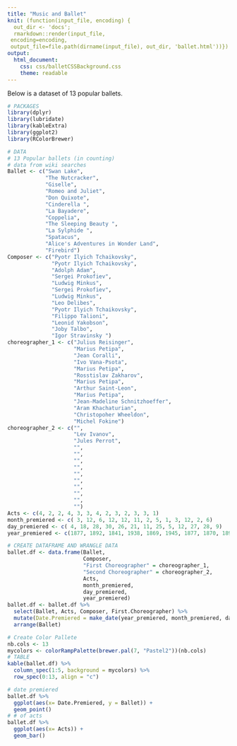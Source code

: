 ```yaml
---
title: "Music and Ballet"
knit: (function(input_file, encoding) {
  out_dir <- 'docs';
  rmarkdown::render(input_file,
 encoding=encoding,
 output_file=file.path(dirname(input_file), out_dir, 'ballet.html'))})
output: 
  html_document:
    css: css/balletCSSBackground.css
    theme: readable
---
```


Below is a dataset of 13 popular ballets. 

```r
# PACKAGES
library(dplyr)
library(lubridate)
library(kableExtra) 
library(ggplot2)
library(RColorBrewer)
```

```r
# DATA 
# 13 Popular ballets (in counting)
# data from wiki searches 
Ballet <- c("Swan Lake", 
            "The Nutcracker", 
            "Giselle", 
            "Romeo and Juliet",  
            "Don Quixote", 
            "Cinderella ", 
            "La Bayadere", 
            "Coppelia", 
            "The Sleeping Beauty ", 
            "La Sylphide ", 
            "Spatacus", 
            "Alice's Adventures in Wonder Land",
            "Firebird")
Composer <- c("Pyotr Ilyich Tchaikovsky", 
              "Pyotr Ilyich Tchaikovsky",
              "Adolph Adam", 
              "Sergei Prokofiev",
              "Ludwig Minkus",
              "Sergei Prokofiev",
              "Ludwig Minkus",
              "Leo Delibes",
              "Pyotr Ilyich Tchaikovsky",
              "Filippo Talioni",
              "Leonid Yakobson",
              "Joby Talbo",
              "Igor Stravinsky ")
choreographer_1 <- c("Julius Reisinger",
                     "Marius Petipa", 
                     "Jean Coralli",
                     "Ivo Vana-Psota",
                     "Marius Petipa", 
                     "Rosstislav Zakharov",
                     "Marius Petipa",
                     "Arthur Saint-Leon",
                     "Marius Petipa",
                     "Jean-Madeline Schnitzhoeffer",
                     "Aram Khachaturian",
                     "Christopoher Wheeldon",
                     "Michel Fokine")
choreographer_2 <- c("",
                     "Lev Ivanov",
                     "Jules Perrot",
                     "",
                     "",
                     "",
                     "",
                     "",
                     "",
                     "",
                     "",
                     "",
                     "")
Acts <- c(4, 2, 2, 4, 3, 3, 4, 2, 3, 2, 3, 3, 1)
month_premiered <- c( 3, 12, 6, 12, 12, 11, 2, 5, 1, 3, 12, 2, 6)
day_premiered <- c( 4, 18, 28, 30, 26, 21, 11, 25, 5, 12, 27, 28, 9)
year_premiered <- c(1877, 1892, 1841, 1938, 1869, 1945, 1877, 1870, 1890, 1832, 1956, 2011, 1910)
```

```r
# CREATE DATAFRAME AND WRANGLE DATA 
ballet.df <- data.frame(Ballet, 
                        Composer, 
                        "First Choreographer" = choreographer_1, 
                        "Second Choreographer" = choreographer_2, 
                        Acts, 
                        month_premiered, 
                        day_premiered, 
                        year_premiered)
ballet.df <- ballet.df %>% 
  select(Ballet, Acts, Composer, First.Choreographer) %>%
  mutate(Date.Premiered = make_date(year_premiered, month_premiered, day_premiered)) %>%
  arrange(Ballet) 
```

```r
# Create Color Pallete 
nb.cols <- 13
mycolors <- colorRampPalette(brewer.pal(7, "Pastel2"))(nb.cols)
# TABLE 
kable(ballet.df) %>%
  column_spec(1:5, background = mycolors) %>%
  row_spec(0:13, align = "c")
```


```r
# date premiered 
ballet.df %>% 
  ggplot(aes(x= Date.Premiered, y = Ballet)) +
  geom_point()
# # of acts
ballet.df %>% 
  ggplot(aes(x= Acts)) +
  geom_bar()
```

